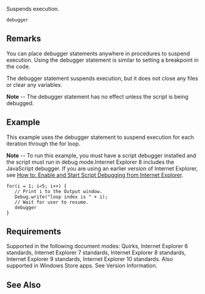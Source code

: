 Suspends execution.

 debugger

==Remarks==
You can place debugger statements anywhere in procedures to suspend execution. Using the debugger statement is similar to setting a breakpoint in the code.

The debugger statement suspends execution, but it does not close any files or clear any variables.

'''Note''' -- The debugger statement has no effect unless the script is being debugged.


==Example==
This example uses the debugger statement to suspend execution for each iteration through the for loop.

'''Note''' -- To run this example, you must have a script debugger installed and the script must run in debug mode.Internet Explorer 8 includes the JavaScript debugger. If you are using an earlier version of Internet Explorer, see [http://go.microsoft.com/fwlink/?LinkId=133801 How to: Enable and Start Script Debugging from Internet Explorer].

 for(i = 1; i&lt;5; i++) {
    // Print i to the Output window.
    Debug.write("loop index is " + i);
    // Wait for user to resume.
    debugger
 }

==Requirements==
Supported in the following document modes: Quirks, Internet Explorer 6 standards, Internet Explorer 7 standards, Internet Explorer 8 standards, Internet Explorer 9 standards, Internet Explorer 10 standards. Also supported in Windows Store apps. See Version Information.


==See Also==

              

              
